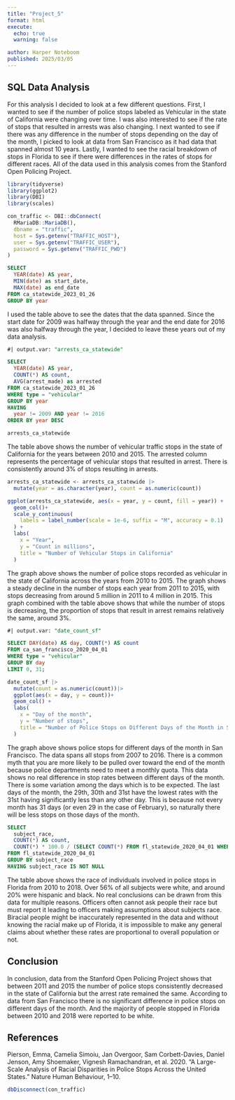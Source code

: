 ```yaml
---
title: "Project_5"
format: html
execute:
  echo: true
  warning: false

author: Harper Noteboom
published: 2025/03/05
---
```


## SQL Data Analysis

For this analysis I decided to look at a few different questions. First, I wanted to see if the number of police stops labeled as Vehicular in the state of California were changing over time. I was also interested to see if the rate of stops that resulted in arrests was also changing. I next wanted to see if there was any difference in the number of stops depending on the day of the month, I picked to look at data from San Francisco as it had data that spanned almost 10 years. Lastly, I wanted to see the racial breakdown of stops in Florida to see if there were differences in the rates of stops for different races. All of the data used in this analysis comes from the Stanford Open Policing Project.

```r
library(tidyverse)
library(ggplot2)
library(DBI)
library(scales)
```

```r
con_traffic <- DBI::dbConnect(
  RMariaDB::MariaDB(),
  dbname = "traffic",
  host = Sys.getenv("TRAFFIC_HOST"),
  user = Sys.getenv("TRAFFIC_USER"),
  password = Sys.getenv("TRAFFIC_PWD")
)
```

```sql

SELECT 
  YEAR(date) AS year, 
  MIN(date) as start_date, 
  MAX(date) as end_date
FROM ca_statewide_2023_01_26
GROUP BY year

```

I used the table above to see the dates that the data spanned. Since the start date for 2009 was halfway through the year and the end date for 2016 was also halfway through the year, I decided to leave these years out of my data analysis.

```sql
#| output.var: "arrests_ca_statewide"

SELECT 
  YEAR(date) AS year, 
  COUNT(*) AS count, 
  AVG(arrest_made) as arrested
FROM ca_statewide_2023_01_26
WHERE type = "vehicular"
GROUP BY year
HAVING 
  year != 2009 AND year != 2016
ORDER BY year DESC

```

```r
arrests_ca_statewide
```

The table above shows the number of vehicular traffic stops in the state of California for the years between 2010 and 2015. The arrested column represents the percentage of vehicular stops that resulted in arrest. There is consistently around 3% of stops resulting in arrests.

```r
arrests_ca_statewide <- arrests_ca_statewide |> 
  mutate(year = as.character(year), count = as.numeric(count)) 

ggplot(arrests_ca_statewide, aes(x = year, y = count, fill = year)) + 
  geom_col()+ 
  scale_y_continuous(
    labels = label_number(scale = 1e-6, suffix = "M", accuracy = 0.1)
  ) +
  labs(
    x = "Year", 
    y = "Count in millions", 
    title = "Number of Vehicular Stops in California"
  )
```

The graph above shows the number of police stops recorded as vehicular in the state of California across the years from 2010 to 2015. The graph shows a steady decline in the number of stops each year from 2011 to 2015, with stops decreasing from around 5 million in 2011 to 4 million in 2015. This graph combined with the table above shows that while the number of stops is decreasing, the proportion of stops that result in arrest remains relatively the same, around 3%.

```sql
#| output.var: "date_count_sf"

SELECT DAY(date) AS day, COUNT(*) AS count
FROM ca_san_francisco_2020_04_01
WHERE type = "vehicular"
GROUP BY day
LIMIT 0, 31;

```

```r
date_count_sf |> 
  mutate(count = as.numeric(count))|> 
  ggplot(aes(x = day, y = count))+ 
  geom_col() +
  labs(
    x = "Day of the month", 
    y = "Number of stops", 
    title = "Number of Police Stops on Different Days of the Month in San Fransisco"
  )

```

The graph above shows police stops for different days of the month in San Francisco. The data spans all stops from 2007 to 2016. There is a common myth that you are more likely to be pulled over toward the end of the month because police departments need to meet a monthly quota. This data shows no real difference in stop rates between different days of the month. There is some variation among the days which is to be expected. The last days of the month, the 29th, 30th and 31st have the lowest rates with the 31st having significantly less than any other day. This is because not every month has 31 days (or even 29 in the case of February), so naturally there will be less stops on those days of the month.

```sql

SELECT 
  subject_race, 
  COUNT(*) AS count, 
  COUNT(*) * 100.0 / (SELECT COUNT(*) FROM fl_statewide_2020_04_01 WHERE subject_race IS NOT NULL) AS percent
FROM fl_statewide_2020_04_01 
GROUP BY subject_race
HAVING subject_race IS NOT NULL 

```

The table above shows the race of individuals involved in police stops in Florida from 2010 to 2018. Over 56% of all subjects were white, and around 20% were hispanic and black. No real conclusions can be drawn from this data for multiple reasons. Officers often cannot ask people their race but must report it leading to officers making assumptions about subjects race. Biracial people might be inaccurately represented in the data and without knowing the racial make up of Florida, it is impossible to make any general claims about whether these rates are proportional to overall population or not.

## Conclusion

In conclusion, data from the Stanford Open Policing Project shows that between 2011 and 2015 the number of police stops consistently decreased in the state of California but the arrest rate remained the same. According to data from San Francisco there is no significant difference in police stops on different days of the month. And the majority of people stopped in Florida between 2010 and 2018 were reported to be white.

## References

Pierson, Emma, Camelia Simoiu, Jan Overgoor, Sam Corbett-Davies, Daniel Jenson, Amy Shoemaker, Vignesh Ramachandran, et al. 2020. “A Large-Scale Analysis of Racial Disparities in Police Stops Across the United States.” Nature Human Behaviour, 1–10.

```r
dbDisconnect(con_traffic)
```
